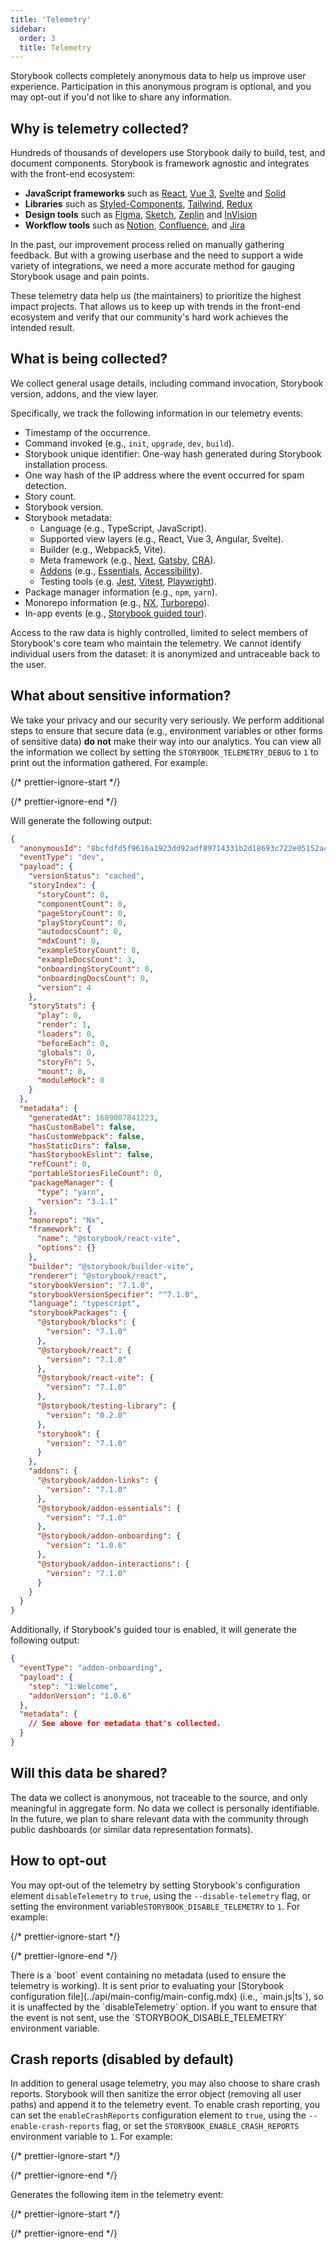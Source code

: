 ```yaml
---
title: 'Telemetry'
sidebar:
  order: 3
  title: Telemetry
---
```


Storybook collects completely anonymous data to help us improve user experience. Participation in this anonymous program is optional, and you may opt-out if you'd not like to share any information.

## Why is telemetry collected?

Hundreds of thousands of developers use Storybook daily to build, test, and document components. Storybook is framework agnostic and integrates with the front-end ecosystem:

* **JavaScript frameworks** such as [React](https://reactjs.org/), [Vue 3](https://vuejs.org/), [Svelte](https://svelte.dev/) and [Solid](https://www.solidjs.com/)
* **Libraries** such as [Styled-Components](https://styled-components.com/), [Tailwind](https://tailwindcss.com/), [Redux](https://redux.js.org/)
* **Design tools** such as [Figma](https://figma.com/), [Sketch](https://www.sketch.com/), [Zeplin](https://zeplin.io/) and [InVision](https://www.invisionapp.com/)
* **Workflow tools** such as [Notion](https://www.notion.so/product), [Confluence](https://www.atlassian.com/software/confluence), and [Jira](https://www.atlassian.com/software/jira)

In the past, our improvement process relied on manually gathering feedback. But with a growing userbase and the need to support a wide variety of integrations, we need a more accurate method for gauging Storybook usage and pain points.

These telemetry data help us (the maintainers) to prioritize the highest impact projects. That allows us to keep up with trends in the front-end ecosystem and verify that our community's hard work achieves the intended result.

## What is being collected?

We collect general usage details, including command invocation, Storybook version, addons, and the view layer.

Specifically, we track the following information in our telemetry events:

* Timestamp of the occurrence.
* Command invoked (e.g., `init`, `upgrade`, `dev`, `build`).
* Storybook unique identifier: One-way hash generated during Storybook installation process.
* One way hash of the IP address where the event occurred for spam detection.
* Story count.
* Storybook version.
* Storybook metadata:
  * Language (e.g., TypeScript, JavaScript).
  * Supported view layers (e.g., React, Vue 3, Angular, Svelte).
  * Builder (e.g., Webpack5, Vite).
  * Meta framework (e.g., [Next](https://nextjs.org/), [Gatsby](https://www.gatsbyjs.com/), [CRA](https://create-react-app.dev/)).
  * [Addons](https://storybook.js.org/integrations) (e.g., [Essentials](../essentials/index.mdx), [Accessibility](https://storybook.js.org/addons/@storybook/addon-a11y/)).
  * Testing tools (e.g. [Jest](https://jestjs.io/), [Vitest](https://vitest.dev/), [Playwright](https://playwright.dev/)).
* Package manager information (e.g., `npm`, `yarn`).
* Monorepo information (e.g., [NX](https://nx.dev/), [Turborepo](https://turborepo.org/)).
* In-app events (e.g., [Storybook guided tour](https://github.com/storybookjs/addon-onboarding)).

Access to the raw data is highly controlled, limited to select members of Storybook's core team who maintain the telemetry. We cannot identify individual users from the dataset: it is anonymized and untraceable back to the user.

## What about sensitive information?

We take your privacy and our security very seriously. We perform additional steps to ensure that secure data (e.g., environment variables or other forms of sensitive data) **do not** make their way into our analytics. You can view all the information we collect by setting the `STORYBOOK_TELEMETRY_DEBUG` to `1` to print out the information gathered. For example:

{/* prettier-ignore-start */}

<CodeSnippets path="storybook-telemetry-preview-event.md" />

{/* prettier-ignore-end */}

Will generate the following output:

```json
{
  "anonymousId": "8bcfdfd5f9616a1923dd92adf89714331b2d18693c722e05152a47f8093392bb",
  "eventType": "dev",
  "payload": {
    "versionStatus": "cached",
    "storyIndex": {
      "storyCount": 0,
      "componentCount": 0,
      "pageStoryCount": 0,
      "playStoryCount": 0,
      "autodocsCount": 0,
      "mdxCount": 0,
      "exampleStoryCount": 8,
      "exampleDocsCount": 3,
      "onboardingStoryCount": 0,
      "onboardingDocsCount": 0,
      "version": 4
    },
    "storyStats": {
      "play": 0,
      "render": 1,
      "loaders": 0,
      "beforeEach": 0,
      "globals": 0,
      "storyFn": 5,
      "mount": 0,
      "moduleMock": 0
    }
  },
  "metadata": {
    "generatedAt": 1689007841223,
    "hasCustomBabel": false,
    "hasCustomWebpack": false,
    "hasStaticDirs": false,
    "hasStorybookEslint": false,
    "refCount": 0,
    "portableStoriesFileCount": 0,
    "packageManager": {
      "type": "yarn",
      "version": "3.1.1"
    },
    "monorepo": "Nx",
    "framework": {
      "name": "@storybook/react-vite",
      "options": {}
    },
    "builder": "@storybook/builder-vite",
    "renderer": "@storybook/react",
    "storybookVersion": "7.1.0",
    "storybookVersionSpecifier": "^7.1.0",
    "language": "typescript",
    "storybookPackages": {
      "@storybook/blocks": {
        "version": "7.1.0"
      },
      "@storybook/react": {
        "version": "7.1.0"
      },
      "@storybook/react-vite": {
        "version": "7.1.0"
      },
      "@storybook/testing-library": {
        "version": "0.2.0"
      },
      "storybook": {
        "version": "7.1.0"
      }
    },
    "addons": {
      "@storybook/addon-links": {
        "version": "7.1.0"
      },
      "@storybook/addon-essentials": {
        "version": "7.1.0"
      },
      "@storybook/addon-onboarding": {
        "version": "1.0.6"
      },
      "@storybook/addon-interactions": {
        "version": "7.1.0"
      }
    }
  }
}
```

Additionally, if Storybook's guided tour is enabled, it will generate the following output:

```json
{
  "eventType": "addon-onboarding",
  "payload": {
    "step": "1:Welcome",
    "addonVersion": "1.0.6"
  },
  "metadata": {
    // See above for metadata that's collected.
  }
}
```

## Will this data be shared?

The data we collect is anonymous, not traceable to the source, and only meaningful in aggregate form. No data we collect is personally identifiable.
In the future, we plan to share relevant data with the community through public dashboards (or similar data representation formats).

## How to opt-out

You may opt-out of the telemetry by setting Storybook's configuration element `disableTelemetry` to `true`, using the `--disable-telemetry` flag, or setting the environment variable`STORYBOOK_DISABLE_TELEMETRY` to `1`. For example:

{/* prettier-ignore-start */}

<CodeSnippets path="storybook-main-disable-telemetry.md" />

{/* prettier-ignore-end */}

<Callout variant="info" icon="💡">
  There is a `boot` event containing no metadata (used to ensure the telemetry is working). It is sent prior to evaluating your [Storybook configuration file](../api/main-config/main-config.mdx) (i.e., `main.js|ts`), so it is unaffected by the `disableTelemetry` option. If you want to ensure that the event is not sent, use the `STORYBOOK_DISABLE_TELEMETRY` environment variable.
</Callout>

## Crash reports (disabled by default)

In addition to general usage telemetry, you may also choose to share crash reports. Storybook will then sanitize the error object (removing all user paths) and append it to the telemetry event. To enable crash reporting, you can set the `enableCrashReports` configuration element to `true`, using the `--enable-crash-reports` flag, or set the `STORYBOOK_ENABLE_CRASH_REPORTS` environment variable to `1`. For example:

{/* prettier-ignore-start */}

<CodeSnippets path="storybook-telemetry-main-enable-crash-reports.md" />

{/* prettier-ignore-end */}

Generates the following item in the telemetry event:

{/* prettier-ignore-start */}

<CodeSnippets path="storybook-telemetry-crash-report-event.md" />

{/* prettier-ignore-end */}
